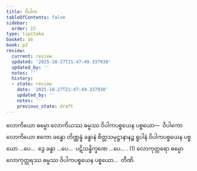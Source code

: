 ```yaml
---
title: ဝိပါက
tableOfContents: false
sidebar:
  order: 15
type: tipitaka
basket: ab
book: p2
review:
  current: review
  updated: '2025-10-27T21:47:49.337930'
  updated_by: ''
  notes: ''
  history:
  - state: review
    date: '2025-10-27T21:47:49.337930'
    updated_by: ''
    notes: ''
    previous_state: draft
---
```



<ReviewStatus review={frontmatter.review} showDetails={true} />

<HypothesisAnnotation frontmatter={frontmatter} />

<DynamicBreadcrumb />

<Division number="162" book="p2" e="ch" v="38" p="110">

<Paragraph number="916" book="p2">
လောကိယော ဓမ္မော လောကိယဿ ဓမ္မဿ ဝိပါကပစ္စယေန ပစ္စယော—  ဝိပါကော လောကိယော ဧကော ခန္ဓော တိဏ္ဏန္နံ ခန္ဓာနံ စိတ္တသမုဋ္ဌာနာနဉ္စ ရူပါနံ ဝိပါကပစ္စယေန ပစ္စယော …ပေ…  ဒွေ ခန္ဓာ …ပေ…  ပဋိသန္ဓိက္ခဏေ …ပေ… . (1)
</Paragraph>

<Paragraph number="917" book="p2">
လောကုတ္တရော ဓမ္မော လောကုတ္တရဿ ဓမ္မဿ ဝိပါကပစ္စယေန ပစ္စယော…  တီဏိ.
</Paragraph>
</Division>